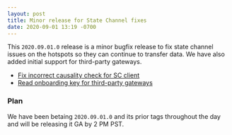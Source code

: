 ```yaml
---
layout: post
title: Minor release for State Channel fixes
date: 2020-09-01 13:19 -0700
---
```


This `2020.09.01.0` release is a minor bugfix release to fix state channel issues on the hotspots so
they can continue to transfer data. We have also added initial support for third-party gateways.

<!--truncate-->

- [Fix incorrect causality check for SC client](https://github.com/helium/blockchain-core/pull/600)
- [Read onboarding key for third-party gateways](https://github.com/helium/miner/pull/497)

### Plan

We have been betaing `2020.09.01.0` and its prior tags throughout the day and will be releasing it
GA by 2 PM PST.
